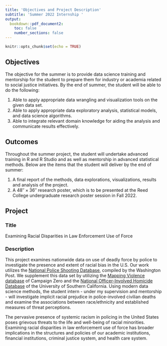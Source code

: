 ---
title: 'Objectives and Project Description'
subtitle: 'Summer 2022 Internship '
output: 
  bookdown::pdf_document2:
    toc: false
    number_sections: false
---

```{r setup, include=FALSE}
knitr::opts_chunk$set(echo = TRUE)
```

## Objectives

The objective for the summer is to provide data science training and mentorship for the student to prepare them for industry or academia related to social justice initiatives. By the end of summer, the student will be able to do the following:

1. Able to apply appropriate data wrangling and visualization tools on the given data set.
2. Able to apply appropriate data exploratory analysis, statistical models, and data science algorithms.
3. Able to integrate relevant domain knowledge for aiding the analysis and communicate results effectively.

## Outcomes

Throughout the summer project, the student will undertake advanced training in R and R Studio and as well as mentorship in advanced statistical methods. Below are the items that the student will deliver by the end of summer:

1. A final report of the methods, data explorations, visualizations, results and analysis of the project.
2. A $48'' \times 36''$ research poster, which is to be presented at the Reed College undergraduate research poster session in Fall 2022.

## Project

### Title

Examining Racial Disparities in Law Enforcement Use of Force

### Description

This project examines nationwide data on use of deadly force by police to investigate the presence and extent of racial bias in the U.S. Our work utilizes the [National Police Shooting Database](https://github.com/washingtonpost/data-police-shootings){target="_blank"}, compiled by the Washington Post. We supplement this data set by utilizing the [Mapping Violence database](https://mappingpoliceviolence.org/){target="_blank"} of Campaign Zero and the [National Officer-Involved Homicide Database](https://fatalencounters.org/){target="_blank"} of the University of Southern California. Using modern data science methods, the student intern - under my supervision and mentorship - will investigate implicit racial prejudice in police-involved civilian deaths and examine the associations between race/ethnicity and established measures of threat perceptions. 

The pervasive presence of systemic racism in policing in the United States poses grievous threats to the life and well-being of racial minorities. Examining racial disparities in law enforcement use of force has broader implications in the structures and policies of our academic institutions, financial institutions, criminal justice system, and health care system.
